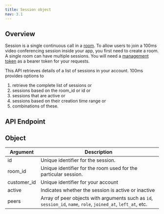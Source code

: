 ```yaml
---
title: Session object
nav: 3.1
---
```


## Overview

Session is a single continuous call in a [room](/server-side/v2/rooms/create-via-api). To allow users to join a 100ms video conferencing session inside your app, you first need to create a room. A single room can have multiple sessions. You will need a [management token](/server-side/v2/introduction/request#authentication-and-tokens) as a bearer token for your requests.

This API retrieves details of a list of sessions in your account. 100ms provides options to

1. retrieve the complete list of sessions or
2. sessions based on the room_id or id or
3. sessions that are active or
4. sessions based on their creation time range or
5. combinations of these.

## API Endpoint

<BaseRequest title="https://api.100ms.live/v2/sessions" />

## Object

| Argument    | Description                                                                                                |
| ----------- | ---------------------------------------------------------------------------------------------------------- |
| id          | Unique identifier for the session.                                                                         |
| room_id     | Unique identifier for the room used for the particular session.                                            |
| customer_id | Unique identifier for your account                                                                         |
| active      | Indicates whether the session is active or inactive                                                          |
| peers       | Array of peer objects with arguments such as `id`, `session_id`, `name`, `role`, `joined_at`, `left_at`, etc. |